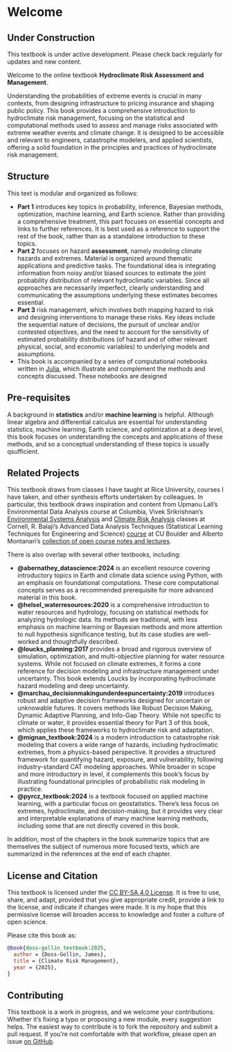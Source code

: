 # Welcome {.unnumbered}

::: {.callout-note}
## Under Construction
This textbook is under active development. Please check back regularly for updates and new content.
:::

Welcome to the online textbook **Hydroclimate Risk Assessment and Management**.

Understanding the probabilities of extreme events is crucial in many contexts, from designing infrastructure to pricing insurance and shaping public policy.
This book provides a comprehensive introduction to hydroclimate risk management, focusing on the statistical and computational methods used to assess and manage risks associated with extreme weather events and climate change.
It is designed to be accessible and relevant to engineers, catastrophe modelers, and applied scientists, offering a solid foundation in the principles and practices of hydroclimate risk management.

## Structure

This text is modular and organized as follows:

- **Part 1** introduces key topics in probability, inference, Bayesian methods, optimization, machine learning, and Earth science. Rather than providing a comprehensive treatment, this part focuses on essential concepts and links to further references. It is best used as a reference to support the rest of the book, rather than as a standalone introduction to these topics.
- **Part 2** focuses on hazard **assessment**, namely modeling climate hazards and extremes. Material is organized around thematic applications and predictive tasks. The foundational idea is integrating information from noisy and/or biased sources to estimate the joint probability distribution of relevant hydroclimatic variables. Since all approaches are necessarily imperfect, clearly understanding and communicating the  assumptions underlying these estimates becomes essential.
- **Part 3** risk management, which involves both mapping hazard to risk and designing interventions to manage these risks. Key ideas include the sequential nature of decisions, the pursuit of unclear and/or contested objectives, and the need to account for the sensitivity of estimated probability distributions (of hazard and of other relevant physical, social, and economic variables) to underlying models and assumptions.
- This book is accompanied by a series of computational notebooks written in [Julia](https://julialang.org/), which illustrate and complement the methods and concepts discussed. These notebooks are designed 

## Pre-requisites

A background in **statistics** and/or **machine learning** is helpful.
Although linear algebra and differential calculus are essential for understanding statistics, machine learning, Earth science, and optimization at a deep level, this book focuses on understanding the concepts and applications of these methods, and so a conceptual understanding of these topics is usually qsufficient.

## Related Projects

This textbook draws from classes I have taught at Rice University, courses I have taken, and other synthesis efforts undertaken by colleagues.
In particular, this textbook draws inspiration and content from Upmanu Lall's Environmental Data Analysis course at Columbia, Vivek Srikrishnan's [Environmental Systems Analysis](https://viveks.me/environmental-systems-analysis/) and [Climate Risk Analysis](https://viveks.me/climate-risk-analysis/) classes at Cornell, R. Balaji's Advanced Data Analysis Techniques
(Statistical Learning Techniques for Engineering and Science) [course](https://civil.colorado.edu/~balajir/CVEN6833/) at CU Boulder and Alberto Montanari's [collection of open course notes and lectures](https://www.albertomontanari.it/lectures).

There is also overlap with several other textbooks, including:

- **@abernathey_datascience:2024** is an excellent resource covering introductory topics in Earth and climate data science using Python, with an emphasis on foundational computations. These core computational concepts serves as a recommended prerequisite for more advanced material in this book.
- **@helsel_waterresources:2020** is a comprehensive introduction to water resources and hydrology, focusing on statistical methods for analyzing hydrologic data. Its methods are traditional, with less emphasis on machine learning or Bayesian methods and more attention to null hypothesis significance testing, but its case studies are well-worked and thoughtfully described.
- **@loucks_planning:2017** provides a broad and rigorous overview of simulation, optimization, and multi-objective planning for water resource systems. While not focused on climate extremes, it forms a core reference for decision modeling and infrastructure management under uncertainty. This book extends Loucks by incorporating hydroclimate hazard modeling and deep uncertainty.
- **@marchau_decisionmakingunderdeepuncertainty:2019** introduces robust and adaptive decision frameworks designed for uncertain or unknowable futures. It covers methods like Robust Decision Making, Dynamic Adaptive Planning, and Info-Gap Theory. While not specific to climate or water, it provides essential theory for Part 3 of this book, which applies these frameworks to hydroclimate risk and adaptation.
- **@mignan_textbook:2024**  is a modern introduction to catastrophe risk modeling that covers a wide range of hazards, including hydroclimatic extremes, from a physics-based perspective. It provides a structured framework for quantifying hazard, exposure, and vulnerability, following industry-standard CAT modeling approaches. While broader in scope and more introductory in level, it complements this book’s focus by illustrating foundational principles of probabilistic risk modeling in practice.
- **@pyrcz_textbook:2024** is a textbook focused on applied machine learning, with a particular focus on geostatistics. There's less focus on extremes, hydroclimate, and decision-making, but it provides very clear and interpretable explanations of many machine learning methods, including some that are not directly covered in this book.

In addition, most of the chapters in the book summarize topics that are themselves the subject of numerous more focused texts, which are summarized in the references at the end of each chapter.

## License and Citation

This textbook is licensed under the [CC BY-SA 4.0 License](https://creativecommons.org/licenses/by-sa/4.0/).
It is free to use, share, and adapt, provided that you give appropriate credit, provide a link to the license, and indicate if changes were made.
It is my hope that this permissive license will broaden access to knowledge and foster a culture of open science.

Please cite this book as:

```bibtex
@book{doss-gollin_textbook:2025,
  author = {Doss-Gollin, James},
  title = {Climate Risk Management},
  year = {2025},
}
```

## Contributing

This textbook is a work in progress, and we welcome your contributions.
Whether it’s fixing a typo or proposing a new module, every suggestion helps.
The easiest way to contribute is to fork the repository and submit a pull request.
If you’re not comfortable with that workflow, please open an issue [on GitHub]({{< book.github >}}).